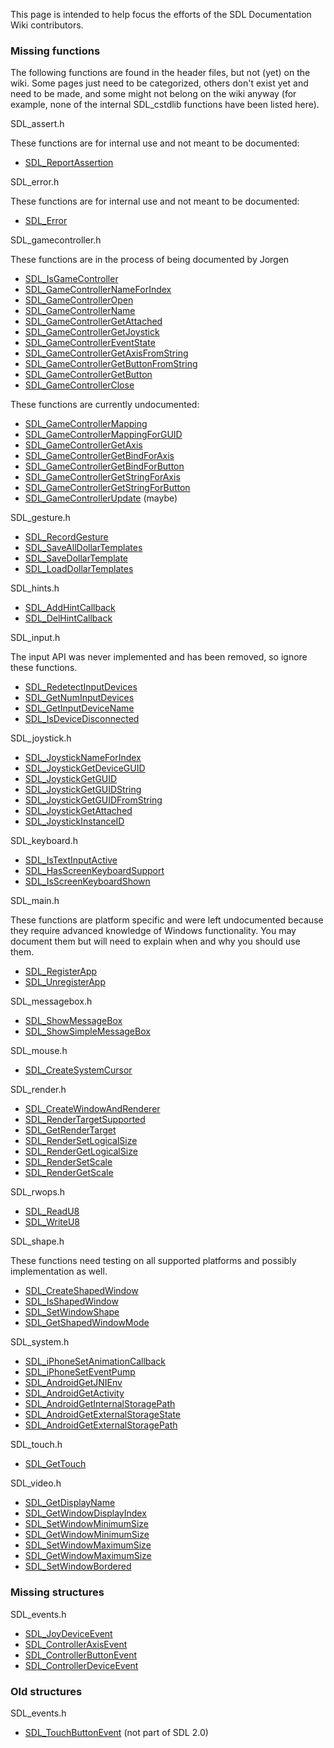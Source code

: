 This page is intended to help focus the efforts of the SDL Documentation Wiki contributors.

=== Missing functions ===
The following functions are found in the header files, but not (yet) on the wiki. Some pages just need to be categorized, others don't exist yet and need to be made, and some might not belong on the wiki anyway (for example, none of the internal SDL_cstdlib functions have been listed here). 

SDL_assert.h

These functions are for internal use and not meant to be documented:
* [[SDL_ReportAssertion]]

SDL_error.h

These functions are for internal use and not meant to be documented:
* [[SDL_Error]]

SDL_gamecontroller.h

These functions are in the process of being documented by Jorgen
* [[SDL_IsGameController]]
* [[SDL_GameControllerNameForIndex]]
* [[SDL_GameControllerOpen]]
* [[SDL_GameControllerName]]
* [[SDL_GameControllerGetAttached]]
* [[SDL_GameControllerGetJoystick]]
* [[SDL_GameControllerEventState]]
* [[SDL_GameControllerGetAxisFromString]]
* [[SDL_GameControllerGetButtonFromString]]
* [[SDL_GameControllerGetButton]]
* [[SDL_GameControllerClose]]

These functions are currently undocumented:

* [[SDL_GameControllerMapping]]
* [[SDL_GameControllerMappingForGUID]]
* [[SDL_GameControllerGetAxis]]
* [[SDL_GameControllerGetBindForAxis]]
* [[SDL_GameControllerGetBindForButton]]
* [[SDL_GameControllerGetStringForAxis]]
* [[SDL_GameControllerGetStringForButton]]
* [[SDL_GameControllerUpdate]] (maybe)

SDL_gesture.h

* [[SDL_RecordGesture]]
* [[SDL_SaveAllDollarTemplates]]
* [[SDL_SaveDollarTemplate]]
* [[SDL_LoadDollarTemplates]]

SDL_hints.h

* [[SDL_AddHintCallback]]
* [[SDL_DelHintCallback]]

SDL_input.h

The input API was never implemented and has been removed, so ignore these functions.
* [[SDL_RedetectInputDevices]]
* [[SDL_GetNumInputDevices]]
* [[SDL_GetInputDeviceName]]
* [[SDL_IsDeviceDisconnected]]

SDL_joystick.h

* [[SDL_JoystickNameForIndex]]
* [[SDL_JoystickGetDeviceGUID]]
* [[SDL_JoystickGetGUID]]
* [[SDL_JoystickGetGUIDString]]
* [[SDL_JoystickGetGUIDFromString]]
* [[SDL_JoystickGetAttached]]
* [[SDL_JoystickInstanceID]]

SDL_keyboard.h

* [[SDL_IsTextInputActive]]
* [[SDL_HasScreenKeyboardSupport]]
* [[SDL_IsScreenKeyboardShown]]

SDL_main.h

These functions are platform specific and were left undocumented because they require advanced knowledge of Windows functionality.  You may document them but will need to explain when and why you should use them.
* [[SDL_RegisterApp]]
* [[SDL_UnregisterApp]]

SDL_messagebox.h

* [[SDL_ShowMessageBox]]
* [[SDL_ShowSimpleMessageBox]]

SDL_mouse.h

* [[SDL_CreateSystemCursor]]

SDL_render.h

* [[SDL_CreateWindowAndRenderer]]
* [[SDL_RenderTargetSupported]]
* [[SDL_GetRenderTarget]]
* [[SDL_RenderSetLogicalSize]]
* [[SDL_RenderGetLogicalSize]]
* [[SDL_RenderSetScale]]
* [[SDL_RenderGetScale]]

SDL_rwops.h

* [[SDL_ReadU8]]
* [[SDL_WriteU8]]

SDL_shape.h

These functions need testing on all supported platforms and possibly implementation as well.
* [[SDL_CreateShapedWindow]]
* [[SDL_IsShapedWindow]]
* [[SDL_SetWindowShape]]
* [[SDL_GetShapedWindowMode]]

SDL_system.h

* [[SDL_iPhoneSetAnimationCallback]]
* [[SDL_iPhoneSetEventPump]]
* [[SDL_AndroidGetJNIEnv]]
* [[SDL_AndroidGetActivity]]
* [[SDL_AndroidGetInternalStoragePath]]
* [[SDL_AndroidGetExternalStorageState]]
* [[SDL_AndroidGetExternalStoragePath]]

SDL_touch.h

* [[SDL_GetTouch]]

SDL_video.h

* [[SDL_GetDisplayName]]
* [[SDL_GetWindowDisplayIndex]]
* [[SDL_SetWindowMinimumSize]]
* [[SDL_GetWindowMinimumSize]]
* [[SDL_SetWindowMaximumSize]]
* [[SDL_GetWindowMaximumSize]]
* [[SDL_SetWindowBordered]]

=== Missing structures ===

SDL_events.h

* [[SDL_JoyDeviceEvent]]
* [[SDL_ControllerAxisEvent]]
* [[SDL_ControllerButtonEvent]]
* [[SDL_ControllerDeviceEvent]]

=== Old structures ===

SDL_events.h

* [[SDL_TouchButtonEvent]] (not part of SDL 2.0)

